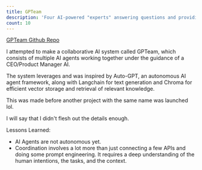 ```yaml
---
title: GPTeam
description: 'Four AI-powered "experts" answering questions and providing workflows'
count: 10
---
```


[GPTeam Github Repo](https://github.com/alexdphan/gp-team)

I attempted to make a collaborative AI system called GPTeam, which consists of multiple AI agents working together under the guidance of a CEO/Product Manager AI.

The system leverages and was inspired by Auto-GPT, an autonomous AI agent framework, along with Langchain for text generation and Chroma for efficient vector storage and retrieval of relevant knowledge.

This was made before another project with the same name was launched lol.

I will say that I didn't flesh out the details enough.

Lessons Learned:

- AI Agents are not autonomous yet.
- Coordination involves a lot more than just connecting a few APIs and doing some prompt engineering. It requires a deep understanding of the human intentions, the tasks, and the context.
